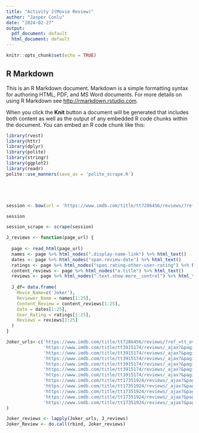 ```yaml
---
title: "Activity 2(Movie Review)"
author: "Jasper Conlu"
date: "2024-02-27"
output:
  pdf_document: default
  html_document: default
---
```


```r
knitr::opts_chunk$set(echo = TRUE)
```

## R Markdown

This is an R Markdown document. Markdown is a simple formatting syntax for authoring HTML, PDF, and MS Word documents. For more details on using R Markdown see <http://rmarkdown.rstudio.com>.

When you click the **Knit** button a document will be generated that includes both content as well as the output of any embedded R code chunks within the document. You can embed an R code chunk like this:

```r
library(rvest)
library(httr)
library(dplyr) 
library(polite)
library(stringr)
library(ggplot2)
library(readr)
polite::use_manners(save_as = 'polite_scrape.R')





session <- bow(url = 'https://www.imdb.com/title/tt7286456/reviews/?ref_=tt_ov_rt', user_agent = "Educational")

session

session_scrape <- scrape(session)

J_reviews <- function(page_url) {
  
  page <- read_html(page_url)
  names <- page %>% html_nodes(".display-name-link") %>% html_text()
  dates <- page %>% html_nodes("span.review-date") %>% html_text()
  ratings <- page %>% html_nodes("span.rating-other-user-rating") %>% html_text()
  content_reviews <- page %>% html_nodes("a.title") %>% html_text()
  reviews <- page %>% html_nodes(".text.show-more__control") %>% html_text()
  
  J_df= data.frame(
    Movie_Name=c('Joker'),
    Reviewer_Name = names[1:25],
    Content_Review = content_reviews[1:25],
    Date = dates[1:25],
    User_Rating = ratings[1:25],
    Reviews = reviews[1:25]
  )
}

Joker_urls<-c('https://www.imdb.com/title/tt7286456/reviews/?ref_=tt_ov_rt',
              'https://www.imdb.com/title/tt3915174/reviews/_ajax?&paginationKey=g4xojermtizcsyab7gthhnjyr3rmscb334ptt6xqcwb32v3anyqkqdc2mjoiowpydsvm4fi7sco74xhznfze2',
              'https://www.imdb.com/title/tt3915174/reviews/_ajax?&paginationKey=g4u6dermtizcsyql7svxtnbwrhummbjy2indd7xqcwb32v3dnuqk6cc3mjoe6wgcaa5rotrhloieackcmln4a',
              'https://www.imdb.com/title/tt3915174/reviews/_ajax?&paginationKey=g4v6jermtizcsyqe72th7nzsr7q4oab23ukd34hqcwb32w3cneqk4dc4mjojn436emy2qykz2dpia2cnnllvo',
              'https://www.imdb.com/title/tt3915174/reviews/_ajax?&paginationKey=g4s6rermtizcsyqg7kxxhmbzr3qmwaj23indd7hqcwb32v3anywkkdstmjoe4ftogfnfuqqj4fmi5jhloxp7q',
              'https://www.imdb.com/title/tt3915174/reviews/_ajax?&paginationKey=g4w6hcbsqyxdo6ih7svxfmzyqlq4uabz3uodb7xndpj3qflemawkybksourtbfril4q2kokts6qinqoycoiynhi',
              'https://www.imdb.com/title/tt3915174/reviews/_ajax?&paginationKey=g4w6lbjsqyxdo6ih7suxvmzyr7t4ucby3ektt6xldpj3qflhnyr2kcc2oertbvbpq7drbsislm2eayc5wxkuqdi',
              'https://www.imdb.com/title/tt17351924/reviews/_ajax?&paginationKey=g4w6ncbsqyxdo6ih7wth5mjtr7rmubr53qndb6hedpj3qflenmt26dczoirtbyw4mavzbuzm6heuv4gkcye7say',
              'https://www.imdb.com/title/tt17351924/reviews/_ajax?&paginationKey=g4w6rbjsqyxdo6ih7wuhvnzwqpumwbbt3akdr77jdpj3qfleniw2ud27o4rtb5xnfbaz3qpcwf2yqz3iczovdoa',
              'https://www.imdb.com/title/tt17351924/reviews/_ajax?&paginationKey=g4xohcbsqyxdo6ih7wvxhmzsrdqmubb334nt74ppdpj3qflenqrkscc2oertbiu7vtbhl7yf7vwjcamq6eezq2i',
              'https://www.imdb.com/title/tt17351924/reviews/_ajax?&paginationKey=g4xolbjsqyxdo6ih7wwxhobvrhrm6bzy3qotr6pjdpj3qflenawkqbk2oartax3qkeddfun23ascdzugufa4s3q',
              'https://www.imdb.com/title/tt17351924/reviews/_ajax?&paginationKey=g4xoncbsqyxdo6ih7wxxxmbqr3umuar234ktb6pfdpj3qfleniqkkdszpertbnlp2ec2caasbomrlicogvlmr6y'
)

Joker_reviews <- lapply(Joker_urls, J_reviews)
Joker_Review <- do.call(rbind, Joker_reviews)



```

